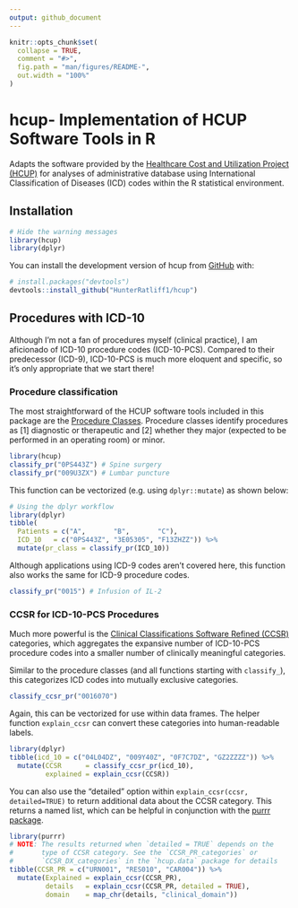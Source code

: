 ```yaml
---
output: github_document
---
```


<!-- README.md is generated from README.Rmd. Please edit that file -->

```r
knitr::opts_chunk$set(
  collapse = TRUE,
  comment = "#>",
  fig.path = "man/figures/README-",
  out.width = "100%"
)
```

# hcup- Implementation of HCUP Software Tools in R

<!-- badges: start -->
<!-- badges: end -->

Adapts the software provided by the [Healthcare Cost and Utilization Project (HCUP)](https://www.hcup-us.ahrq.gov/tools_software.jsp) 
for analyses of administrative database using International Classification of Diseases 
(ICD) codes within the R statistical environment.

## Installation

```r
# Hide the warning messages
library(hcup)
library(dplyr)
```


You can install the development version of hcup from [GitHub](https://github.com/) with:

``` r
# install.packages("devtools")
devtools::install_github("HunterRatliff1/hcup")
```

## Procedures with ICD-10

Although I'm not a fan of procedures myself (clinical practice), I am aficionado of ICD-10
procedure codes (ICD-10-PCS). Compared to their predecessor (ICD-9), ICD-10-PCS is much more
eloquent and specific, so it's only appropriate that we start there!

### Procedure classification

The most straightforward of the HCUP software tools included in this package are the 
[Procedure Classes](https://www.hcup-us.ahrq.gov/toolssoftware/procedureicd10/procedure_icd10.jsp).
Procedure classes identify procedures as [1] diagnostic or therapeutic and [2] whether they major 
(expected to be performed in an operating room) or minor.

```r
library(hcup)
classify_pr("0PS443Z") # Spine surgery
classify_pr("009U3ZX") # Lumbar puncture
```

This function can be vectorized (e.g. using `dplyr::mutate`) as shown below:

```r
# Using the dplyr workflow
library(dplyr)
tibble(
  Patients = c("A",       "B",       "C"),
  ICD_10   = c("0PS443Z", "3E05305", "F13ZHZZ")) %>%
  mutate(pr_class = classify_pr(ICD_10))
```

Although applications using ICD-9 codes aren't covered here, this function also 
works the same for ICD-9 procedure codes.

```r
classify_pr("0015") # Infusion of IL-2
```

### CCSR for ICD-10-PCS Procedures

Much more powerful is the [Clinical Classifications Software Refined (CCSR)](https://www.hcup-us.ahrq.gov/toolssoftware/ccsr/prccsr.jsp) categories, which 
aggregates the expansive number of ICD-10-PCS procedure codes into a smaller number of 
clinically meaningful categories.

Similar to the procedure classes (and all functions starting with `classify_`), this categorizes ICD
codes into mutually exclusive categories. 

```r
classify_ccsr_pr("0016070")
```

Again, this can be vectorized for use within data frames. The helper function `explain_ccsr` can
convert these categories into human-readable labels.

```r
library(dplyr)
tibble(icd_10 = c("04L04DZ", "009Y40Z", "0F7C7DZ", "GZ2ZZZZ")) %>%
  mutate(CCSR      = classify_ccsr_pr(icd_10),
         explained = explain_ccsr(CCSR))
```

You can also use the "detailed" option within `explain_ccsr(ccsr, detailed=TRUE)` to return 
additional data about the CCSR category. This returns a named list, which can be helpful
in conjunction with the [purrr package](https://purrr.tidyverse.org/).

```r
library(purrr)
# NOTE: The results returned when `detailed = TRUE` depends on the
#       type of CCSR category. See the `CCSR_PR_categories` or 
#       `CCSR_DX_categories` in the `hcup.data` package for details
tibble(CCSR_PR = c("URN001", "RES010", "CAR004")) %>%
  mutate(Explained = explain_ccsr(CCSR_PR),
         details   = explain_ccsr(CCSR_PR, detailed = TRUE),
         domain    = map_chr(details, "clinical_domain"))
```

